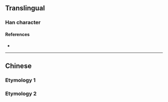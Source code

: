 {{also|親|辛}}
{{character info/new}}
==Translingual==
{{stroke order|strokes=9}}

===Han character===
{{Han char|rn=8|rad=亠|as=07|sn=9|four=0090|canj=YTD|ids=⿱立朩}}

====References====
* {{Han ref|kx=0089.081|dkj=00311|hdz=42707.070|uh=4EB2|ud=20146}}

----

==Chinese==

===Etymology 1===
{{zh-see|親|sv}}

===Etymology 2===
{{zh-see|辛|v}}